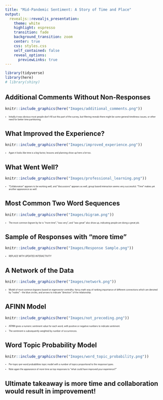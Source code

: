```yaml
---
title: "Mid-Pandemic Sentiment: A Story of Time and Place"
output:
  revealjs::revealjs_presentation:
    theme: white
    highlight: espresso
    transition: fade
    background_transition: zoom
    center: true
    css: styles.css
    self_contained: false
    reveal_options:
      previewLinks: true
---
```


```r
library(tidyverse)
library(here)
# library(shiny)
```

## {data-background-iframe="https://dungates.shinyapps.io/PieCharter/"}

<!-- <iframe height="800" width="100%" frameborder="no" src="https://dungates.shinyapps.io/PieCharter/"> </iframe> -->

## {data-background-image="/Users/dunk/DataAnalyst.Duncan.Gates.optionB/Images/PresentationAllScoresFactor.png" data-background-size="contain"}

<!-- ## {data-background-size="contain" data-background-image="/Users/dunk/DataAnalyst.Duncan.Gates.optionB/Images/PresentationPandemicScores.png"} -->

## {data-background-iframe="https://duncangates.me/PresentationInteractive.html" data-background-interactive=true}


## **Additional Comments Without Non-Responses**


```r
knitr::include_graphics(here("Images/additional_comments.png"))
```

<div style="font-size:50%;">
- Initially it was obvious most people don't fill out this part of the survey, but filtering reveals there might be some general timeliness issues, or other need for better time partitioning.
</div>

## **What Improved the Experience?**


```r
knitr::include_graphics(here("Images/improved_experience.png"))
```

<div style="font-size:50%;">
- Again it looks like time is a big factor, lessons and planning show up here a lot too.
</div>


## **What Went Well?**


```r
knitr::include_graphics(here("Images/professional_learning.png"))
```

<div style="font-size:50%;">
- “Collaboration” appears to be working well, and “discussions” appears as well, group based interaction seems very successful. “Time” makes yet another appearance as well.
</div>

## **Most Common Two Word Sequences**

```r
knitr::include_graphics(here("Images/bigram.png"))
```

<div style="font-size:50%;" >
- The most common bigram by far is "more time", "was very", and "was great" also show up, indicating people are doing a great job.
</div>

## **Sample of Responses with "more time"**

```r
knitr::include_graphics(here("Images/Response Sample.png"))
```

<div style="font-size:50%;" >
- REPLACE WITH UPDATED INTERACTIVITY
</div>

## **A Network of the Data**

```r
knitr::include_graphics(here("Images/network.png"))
```

<div style="font-size:50%;" >
- Model of most common bigrams based on eigenvector centrality: fancy math way of ranking importance of different connections which are denoted by "nodes" - the blue circles, and arrows to indicate "direction" of the relationship. 
</div>

## **AFINN Model**

```r
knitr::include_graphics(here("Images/not_preceding.png"))
```

<div style="font-size:50%;" >
- AFINN gives a numeric sentiment value for each word, with positive or negative numbers to indicate sentiment.

- The sentiment is subsequently weighted by number of occurrences.
</div>

## **Word Topic Probability Model**

```r
knitr::include_graphics(here("Images/word_topic_probability.png"))
```

<div style="font-size:50%;" >
- Per-topic-per-word probabilities topic model with a number of topics proportional to the response types.

- Note again the appearance of more time as top responses to "what could have improved your experience?"
</div>

## **Ultimate takeaway is more time and collaboration would result in improvement!**
